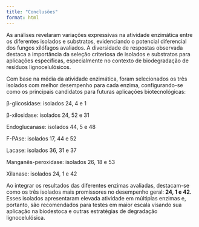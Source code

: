 ```yaml
---
title: "Conclusões"
format: html
---
```


As análises revelaram variações expressivas na atividade enzimática entre os diferentes isolados e substratos, evidenciando o potencial diferencial dos fungos xilófagos avaliados. A diversidade de respostas observada destaca a importância da seleção criteriosa de isolados e substratos para aplicações específicas, especialmente no contexto de biodegradação de resíduos lignocelulósicos.

Com base na média da atividade enzimática, foram selecionados os três isolados com melhor desempenho para cada enzima, configurando-se como os principais candidatos para futuras aplicações biotecnológicas:

β-glicosidase: isolados 24, 4 e 1

β-xilosidase: isolados 24, 52 e 31

Endoglucanase: isolados 44, 5 e 48

F-PAse: isolados 17, 44 e 52

Lacase: isolados 36, 31 e 37

Manganês-peroxidase: isolados 26, 18 e 53

Xilanase: isolados 24, 1 e 42

Ao integrar os resultados das diferentes enzimas avaliadas, destacam-se como os três isolados mais promissores no desempenho geral: **24, 1 e 42.** Esses isolados apresentaram elevada atividade em múltiplas enzimas e, portanto, são recomendados para testes em maior escala visando sua aplicação na biodestoca e outras estratégias de degradação lignocelulósica.
